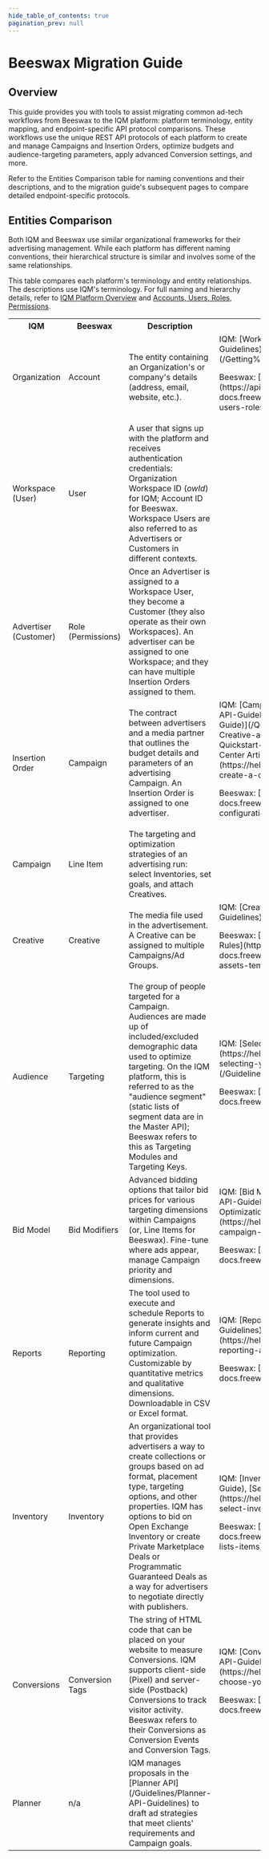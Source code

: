 ```yaml
---
hide_table_of_contents: true
pagination_prev: null
---
```



# Beeswax Migration Guide

## Overview

This guide provides you with tools to assist migrating common ad-tech workflows from Beeswax to the IQM platform: platform terminology, entity mapping, and endpoint-specific API protocol comparisons. These workflows use the unique REST API protocols of each platform to create and manage Campaigns and Insertion Orders, optimize budgets and audience-targeting parameters, apply advanced Conversion settings, and more. 

Refer to the Entities Comparison table for naming conventions and their descriptions, and to the migration guide's subsequent pages to compare detailed endpoint-specific protocols. 

## Entities Comparison 

Both IQM and Beeswax use similar organizational frameworks for their advertising management. While each platform has different naming conventions, their hierarchical structure is similar and involves some of the same relationships.

This table compares each platform's terminology and entity relationships. The descriptions use IQM's terminology. For full naming and hierarchy details, refer to [IQM Platform Overview](/Getting%20Started/Platform-overview) and [Accounts, Users, Roles, Permissions<ExternalLink />](https://api-docs.freewheel.tv/beeswax/v2.0/docs/accounts-users-roles-permissions).

<center>
<table className='platformTable'>
<th>IQM</th>
<th style={{textWrap: 'nowrap' }}>Beeswax</th>
<th>Description</th>
<th>Resources</th>
<tr>
  <td>Organization</td>
  <td>Account</td>
  <td>The entity containing an Organization's or company's details (address, email, website, etc.).</td>
  <td rowSpan={3}>IQM: [Workspace API](/Guidelines/Workspace-Guidelines), [IQM Platform Overview](/Getting%20Started/Platform-overview)<p />Beeswax: [Accounts, Users, Roles, Permissions<ExternalLink />](https://api-docs.freewheel.tv/beeswax/v2.0/docs/accounts-users-roles-permissions)</td>
</tr>
<tr>
  <td>Workspace (User)</td>
  <td>User</td>
  <td>A user that signs up with the platform and receives authentication credentials: Organization Workspace ID (<var>owId</var>) for IQM; Account ID for Beeswax. Workspace Users are also referred to as Advertisers or Customers in different contexts.</td>
</tr>
<tr>
  <td>Advertiser (Customer)</td>
  <td>Role (Permissions)</td>
  <td>Once an Advertiser is assigned to a Workspace User, they become a Customer (they also operate as their own Workspaces). An advertiser can be assigned to one Workspace; and they can have multiple Insertion Orders assigned to them.</td>
</tr>
<tr>
  <td>Insertion Order</td>
  <td>Campaign</td>
  <td>The contract between advertisers and a media partner that outlines the budget details and parameters of an advertising Campaign. An Insertion Order is assigned to one advertiser.</td>
  <td rowSpan={2}>IQM: [Campaign API](/Guidelines/Campaign-API-Guidelines), [Create a Campaign (Quickstart Guide)](/Quickstart%20Guides/Upload-Creative-and-Create-a-Campaign-API-Quickstart-Guide), [Create a Campaign (Help Center Article)<ExternalLink />](https://help.iqm.com/en/collections/1962110-create-a-campaign) <p />Beeswax: [Line Items<ExternalLink />](https://api-docs.freewheel.tv/beeswax/v2.0/line-item-configuration) </td>
</tr>
<tr>
  <td>Campaign</td>
  <td>Line Item</td>
  <td>The targeting and optimization strategies of an advertising run: select Inventories, set goals, and attach Creatives.</td>
</tr>
<tr>
  <td>Creative</td>
  <td>Creative</td>
  <td>The media file used in the advertisement. A Creative can be assigned to multiple Campaigns/Ad Groups.</td>
  <td>IQM: [Creative API](/Guidelines/Creative-API-Guidelines)<p />Beeswax: [Creatives, Creative Assets, Templates, Rules<ExternalLink />](https://api-docs.freewheel.tv/beeswax/creatives-creative-assets-templates-rules)</td>
</tr>
<tr>
  <td>Audience</td>
  <td>Targeting</td>
  <td>	The group of people targeted for a Campaign. Audiences are made up of included/excluded demographic data used to optimize targeting. On the IQM platform, this is referred to as the "audience segment" (static lists of segment data are in the Master API); Beeswax refers to this as Targeting Modules and Targeting Keys.</td>
  <td>IQM: [Selecting Your Audiences<ExternalLink />](https://help.iqm.com/en/collections/1387061-selecting-your-audiences), [Master API](/Guidelines/Master-API-Guidelines)<p />Beeswax: [Targeting<ExternalLink />](https://api-docs.freewheel.tv/beeswax/v2.0/targeting) </td>
</tr>
<tr>
  <td>Bid Model</td>
  <td>Bid Modifiers</td>
  <td>Advanced bidding options that tailor bid prices for various targeting dimensions within Campaigns (or, Line Items for Beeswax). Fine-tune where ads appear, manage Campaign priority and dimensions.</td>
  <td>IQM: [Bid Model API](/Guidelines/Bid-Model-API-Guidelines), [Campaign Delivery and Optimization<ExternalLink />](https://help.iqm.com/en/collections/3156335-campaign-delivery-and-optimization)<p />Beeswax: [Bid Modifiers<ExternalLink />](https://api-docs.freewheel.tv/beeswax/v2.0/bid-modifiers)</td>
</tr>
<tr>
  <td>Reports</td>
  <td>Reporting</td>
  <td>The tool used to execute and schedule Reports to generate insights and inform current and future Campaign optimization. Customizable by quantitative metrics and qualitative dimensions. Downloadable in CSV or Excel format.</td>
  <td>IQM: [Reports API](/Guidelines/Reports-API-Guidelines), [Reporting and Analytics<ExternalLink />](https://help.iqm.com/en/collections/1361396-reporting-and-analytics)<p />Beeswax: [Reporting<ExternalLink />](https://api-docs.freewheel.tv/beeswax/v2.0/reporting)</td>
</tr>
<tr>
  <td>Inventory</td>
  <td>Inventory</td>
  <td>An organizational tool that provides advertisers a way to create collections or groups based on ad format, placement type, targeting options, and other properties. IQM has options to bid on Open Exchange Inventory or create Private Marketplace Deals or Programmatic Guaranteed Deals as a way for advertisers to negotiate directly with publishers.</td>
  <td>IQM: [Inventory API](/Guidelines/Inventory-API-Guide), [Select Inventory <ExternalLink />](https://help.iqm.com/en/collections/2908807-select-inventory)<p />Beeswax: [List Items<ExternalLink />](https://api-docs.freewheel.tv/beeswax/reference/custom-lists-items)</td>
</tr>
<tr>
  <td>Conversions</td>
  <td>Conversion Tags</td>
  <td>The string of HTML code that can be placed on your website to measure Conversions. IQM supports client-side (Pixel) and server-side (Postback) Conversions to track visitor activity. Beeswax refers to their Conversions as Conversion Events and Conversion Tags.</td>
  <td>IQM: [Conversions API](/Guidelines/Conversion-API-Guidelines), [Choose Your Conversion<ExternalLink />](https://help.iqm.com/en/collections/3219750-choose-your-conversion) <p />Beeswax: [Conversion Events<ExternalLink />](https://api-docs.freewheel.tv/beeswax/conversion-events)</td>
</tr>
<tr>
  <td>Planner</td>
  <td>n/a</td>
  <td>IQM manages proposals in the [Planner API](/Guidelines/Planner-API-Guidelines) to draft ad strategies that meet clients' requirements and Campaign goals.</td>
</tr>
</table></center>
